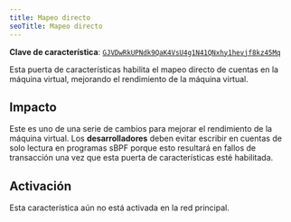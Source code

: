 ```yaml
---
title: Mapeo directo
seoTitle: Mapeo directo
---
```


**Clave de característica**:
[`GJVDwRkUPNdk9QaK4VsU4g1N41QNxhy1hevjf8kz45Mq`](https://explorer.solana.com/address/GJVDwRkUPNdk9QaK4VsU4g1N41QNxhy1hevjf8kz45Mq)

Esta puerta de características habilita el mapeo directo de cuentas en la
máquina virtual, mejorando el rendimiento de la máquina virtual.

## Impacto

Este es uno de una serie de cambios para mejorar el rendimiento de la máquina
virtual. Los **desarrolladores** deben evitar escribir en cuentas de solo
lectura en programas sBPF porque esto resultará en fallos de transacción una vez
que esta puerta de características esté habilitada.

## Activación

Esta característica aún no está activada en la red principal.
